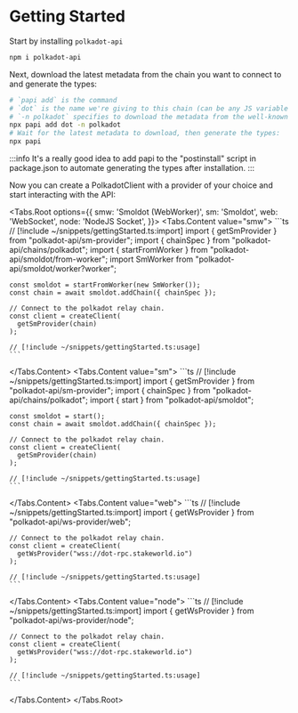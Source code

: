 
# Getting Started

Start by installing `polkadot-api`

```sh
npm i polkadot-api
```

Next, download the latest metadata from the chain you want to connect to and generate the types:

```sh
# `papi add` is the command
# `dot` is the name we're giving to this chain (can be any JS variable name)
# `-n polkadot` specifies to download the metadata from the well-known chain polkadot
npx papi add dot -n polkadot
# Wait for the latest metadata to download, then generate the types:
npx papi
```

:::info
It's a really good idea to add papi to the "postinstall" script in package.json to automate generating the types after installation.
:::

Now you can create a PolkadotClient with a provider of your choice and start interacting with the API:

<Tabs.Root options={{
  smw: 'Smoldot (WebWorker)',
  sm: 'Smoldot',
  web: 'WebSocket',
  node: 'NodeJS Socket',
}}>
  <Tabs.Content value="smw">
    ```ts
    // [!include ~/snippets/gettingStarted.ts:import]
    import { getSmProvider } from "polkadot-api/sm-provider";
    import { chainSpec } from "polkadot-api/chains/polkadot";
    import { startFromWorker } from "polkadot-api/smoldot/from-worker";
    import SmWorker from "polkadot-api/smoldot/worker?worker";

    const smoldot = startFromWorker(new SmWorker());
    const chain = await smoldot.addChain({ chainSpec });

    // Connect to the polkadot relay chain.
    const client = createClient(
      getSmProvider(chain)
    );

    // [!include ~/snippets/gettingStarted.ts:usage]
    ```

  </Tabs.Content>
  <Tabs.Content value="sm">
    ```ts
    // [!include ~/snippets/gettingStarted.ts:import]
    import { getSmProvider } from "polkadot-api/sm-provider";
    import { chainSpec } from "polkadot-api/chains/polkadot";
    import { start } from "polkadot-api/smoldot";

    const smoldot = start();
    const chain = await smoldot.addChain({ chainSpec });

    // Connect to the polkadot relay chain.
    const client = createClient(
      getSmProvider(chain)
    );

    // [!include ~/snippets/gettingStarted.ts:usage]
    ```

  </Tabs.Content>
  <Tabs.Content value="web">
    ```ts
    // [!include ~/snippets/gettingStarted.ts:import]
    import { getWsProvider } from "polkadot-api/ws-provider/web";

    // Connect to the polkadot relay chain.
    const client = createClient(
      getWsProvider("wss://dot-rpc.stakeworld.io")
    );

    // [!include ~/snippets/gettingStarted.ts:usage]
    ```

  </Tabs.Content>
  <Tabs.Content value="node">
    ```ts
    // [!include ~/snippets/gettingStarted.ts:import]
    import { getWsProvider } from "polkadot-api/ws-provider/node";

    // Connect to the polkadot relay chain.
    const client = createClient(
      getWsProvider("wss://dot-rpc.stakeworld.io")
    );

    // [!include ~/snippets/gettingStarted.ts:usage]
    ```

  </Tabs.Content>
</Tabs.Root>
